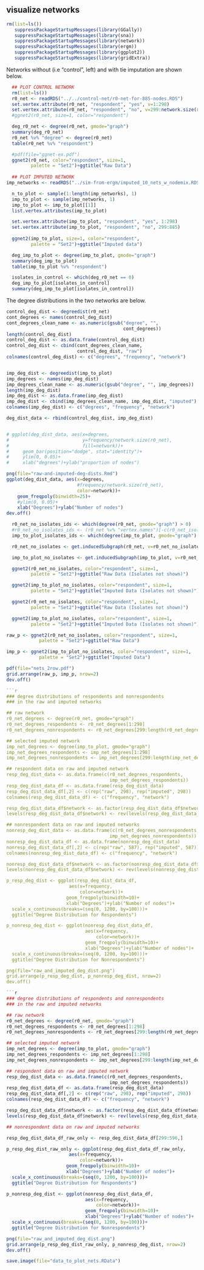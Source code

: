 ## visualize networks


```r
 
rm(list=ls())
   suppressPackageStartupMessages(library(GGally))
   suppressPackageStartupMessages(library(sna))
   suppressPackageStartupMessages(library(network))
   suppressPackageStartupMessages(library(ergm))
   suppressPackageStartupMessages(library(ggplot2))
   suppressPackageStartupMessages(library(gridExtra))

```

Networks without (i.e "control", left) and with tie imputation are shown below.

```r
  ## PLOT CONTROL NETWORK
  rm(list=ls())
  r0_net <- readRDS("../../control-net/r0-net-for-885-nodes.RDS")
  set.vertex.attribute(r0_net, "respondent", "yes", v=1:298)
  set.vertex.attribute(r0_net, "respondent", "no", v=299:network.size(r0_net))
  #ggnet2(r0_net, size=1, color="respondent")

  deg_r0_net <- degree(r0_net, gmode="graph")
  summary(deg_r0_net)
  r0_net %v% "degree" <- degree(r0_net) 
  table(r0_net %v% "respondent")

  #pdf(file="ggnet-ex.pdf")
  ggnet2(r0_net, color="respondent", size=1,
         palette = "Set2")+ggtitle("Raw Data") 
  
  ## PLOT IMPUTED NETWORK
imp_networks <- readRDS("../sim-from-ergm/imputed_10_nets_w_nodemix.RDS")

  n_to_plot <- sample(1:length(imp_networks), 1)
  imp_to_plot <- sample(imp_networks, 1)
  imp_to_plot <- imp_to_plot[[1]]
  list.vertex.attributes(imp_to_plot) 

  set.vertex.attribute(imp_to_plot, "respondent", "yes", 1:298)
  set.vertex.attribute(imp_to_plot, "respondent", "no", 299:885)
   
  ggnet2(imp_to_plot, size=1, color="respondent", 
         palette = "Set2")+ggtitle("Imputed data")

  deg_imp_to_plot <- degree(imp_to_plot, gmode="graph")
  summary(deg_imp_to_plot)
  table(imp_to_plot %v% "respondent")

  isolates_in_control <- which(deg_r0_net == 0)
  deg_imp_to_plot[isolates_in_control]
  summary(deg_imp_to_plot[isolates_in_control])
```

The degree distributions in the two networks are below.

```r
control_deg_dist <- degreedist(r0_net)
cont_degrees <- names(control_deg_dist)
cont_degrees_clean_name <- as.numeric(gsub("degree", "", 
                                           cont_degrees))
length(control_deg_dist)
control_deg_dist <- as.data.frame(control_deg_dist)
control_deg_dist <- cbind(cont_degrees_clean_name, 
                          control_deg_dist, "raw")
colnames(control_deg_dist) <- c("degrees", "frequency", "network")


imp_deg_dist <- degreedist(imp_to_plot)
imp_degrees <- names(imp_deg_dist)
imp_degrees_clean_name <- as.numeric(gsub("degree", "", imp_degrees))
length(imp_deg_dist)
imp_deg_dist <- as.data.frame(imp_deg_dist)
imp_deg_dist <- cbind(imp_degrees_clean_name, imp_deg_dist, "imputed")
colnames(imp_deg_dist) <- c("degrees", "frequency", "network")

deg_dist_data <- rbind(control_deg_dist, imp_deg_dist)


# ggplot(deg_dist_data, aes(x=degrees, 
#                           y=frequency/network.size(r0_net), 
#                           fill=network))+
#     geom_bar(position="dodge", stat="identity")+
#     ylim(0, 0.05)+
#     xlab("degrees")+ylab("proportion of nodes")

png(file="raw-and-imputed-deg-dists.Rmd")
ggplot(deg_dist_data, aes(x=degrees, 
                          #frequency/network.size(r0_net), 
                          color=network))+
    geom_freqpoly(binwidth=25)+
    #ylim(0, 0.05)+
    xlab("Degrees")+ylab("Number of nodes")
dev.off()

```

```r
  r0_net_no_isolates_ids <- which(degree(r0_net, gmode="graph") > 0)
  #r0_net_no_isolates_ids <- (r0_net %v% "vertex.names")[-c(r0_net_isolates_ids)] 
  imp_to_plot_isolates_ids <- which(degree(imp_to_plot, gmode="graph") > 0)

  r0_net_no_isolates <- get.inducedSubgraph(r0_net, v=r0_net_no_isolates_ids)

  imp_to_plot_no_isolates <- get.inducedSubgraph(imp_to_plot, v=r0_net_no_isolates_ids)
```

```r
  ggnet2(r0_net_no_isolates, color="respondent", size=1,
         palette = "Set2")+ggtitle("Raw Data (Isolates not shown)")

  ggnet2(imp_to_plot_no_isolates, color="respondent", size=1,
         palette = "Set2")+ggtitle("Imputed Data (Isolates not shown)")
```


```r
  ggnet2(r0_net_no_isolates, color="respondent", size=1,
         palette = "Set2")+ggtitle("Raw Data (Isolates not shown)")

  ggnet2(imp_to_plot_no_isolates, color="respondent", size=1,
         palette = "Set2")+ggtitle("Imputed Data (Isolates not shown)")
```

```r

raw_p <- ggnet2(r0_net_no_isolates, color="respondent", size=1,
            palette = "Set2")+ggtitle("Raw Data")

imp_p <- ggnet2(imp_to_plot_no_isolates, color="respondent", size=1,
            palette = "Set2")+ggtitle("Imputed Data")

pdf(file="nets_2row.pdf")
grid.arrange(raw_p, imp_p, nrow=2)
dev.off()

```r
### degree distributions of respondents and nonrespondents
### in the raw and imputed networks

## raw network
r0_net_degrees <- degree(r0_net, gmode="graph")
r0_net_degrees_respondents <- r0_net_degrees[1:298]
r0_net_degrees_nonrespondents <- r0_net_degrees[299:length(r0_net_degrees)]

## selected imputed network
imp_net_degrees <- degree(imp_to_plot, gmode="graph")
imp_net_degrees_respondents <- imp_net_degrees[1:298]
imp_net_degrees_nonrespondents <- imp_net_degrees[299:length(imp_net_degrees)]

## respondent data on raw and imputed network
resp_deg_dist_data <- as.data.frame(c(r0_net_degrees_respondents, 
                                      imp_net_degrees_respondents))
resp_deg_dist_data_df <- as.data.frame(resp_deg_dist_data)
resp_deg_dist_data_df[,2] <- c(rep("raw", 298), rep("imputed", 298))                                                           
colnames(resp_deg_dist_data_df) <- c("frequency", "network")

resp_deg_dist_data_df$network <- as.factor(resp_deg_dist_data_df$network)
levels(resp_deg_dist_data_df$network) <- rev(levels(resp_deg_dist_data_df$network))

## nonrespondent data on raw and imputed networks
nonresp_deg_dist_data <- as.data.frame(c(r0_net_degrees_nonrespondents, 
                                      imp_net_degrees_nonrespondents))
nonresp_deg_dist_data_df <- as.data.frame(nonresp_deg_dist_data)
nonresp_deg_dist_data_df[,2] <- c(rep("raw", 587), rep("imputed", 587))                                                           
colnames(nonresp_deg_dist_data_df) <- c("frequency", "network")

nonresp_deg_dist_data_df$network <- as.factor(nonresp_deg_dist_data_df$network)
levels(nonresp_deg_dist_data_df$network) <- rev(levels(nonresp_deg_dist_data_df$network))

p_resp_deg_dist <- ggplot(resp_deg_dist_data_df, 
                       aes(x=frequency,  
                           color=network))+
                      geom_freqpoly(binwidth=10)+
                      xlab("Degrees")+ylab("Number of nodes")+
  scale_x_continuous(breaks=(seq(0, 1200, by=100)))+
  ggtitle("Degree Distribution for Respondents")

p_nonresp_deg_dist <- ggplot(nonresp_deg_dist_data_df, 
                             aes(x=frequency,  
                                 color=network))+
                             geom_freqpoly(binwidth=10)+
                             xlab("Degrees")+ylab("Number of nodes")+
  scale_x_continuous(breaks=(seq(0, 1200, by=100)))+
  ggtitle("Degree Distribution for Nonrespondents")

png(file="raw_and_imputed_deg_dist.png")
grid.arrange(p_resp_deg_dist, p_nonresp_deg_dist, nrow=2)
dev.off()

```r
### degree distributions of respondents and nonrespondents
### in the raw and imputed networks

## raw network
r0_net_degrees <- degree(r0_net, gmode="graph")
r0_net_degrees_respondents <- r0_net_degrees[1:298]
r0_net_degrees_nonrespondents <- r0_net_degrees[299:length(r0_net_degrees)]

## selected imputed network
imp_net_degrees <- degree(imp_to_plot, gmode="graph")
imp_net_degrees_respondents <- imp_net_degrees[1:298]
imp_net_degrees_nonrespondents <- imp_net_degrees[299:length(imp_net_degrees)]

## respondent data on raw and imputed network
resp_deg_dist_data <- as.data.frame(c(r0_net_degrees_respondents, 
                                      imp_net_degrees_respondents))
resp_deg_dist_data_df <- as.data.frame(resp_deg_dist_data)
resp_deg_dist_data_df[,2] <- c(rep("raw", 298), rep("imputed", 298))                                                           
colnames(resp_deg_dist_data_df) <- c("frequency", "network")

resp_deg_dist_data_df$network <- as.factor(resp_deg_dist_data_df$network)
levels(resp_deg_dist_data_df$network) <- rev(levels(resp_deg_dist_data_df$network))

## nonrespondent data on raw and imputed networks

resp_deg_dist_data_df_raw_only <- resp_deg_dist_data_df[299:596,]

p_resp_deg_dist_raw_only <- ggplot(resp_deg_dist_data_df_raw_only, 
                       aes(x=frequency,  
                           color=network))+
                      geom_freqpoly(binwidth=10)+
                      xlab("Degrees")+ylab("Number of nodes")+
  scale_x_continuous(breaks=(seq(0, 1200, by=100)))+
  ggtitle("Degree Distribution for Respondents")

p_nonresp_deg_dist <- ggplot(nonresp_deg_dist_data_df, 
                             aes(x=frequency,  
                                 color=network))+
                             geom_freqpoly(binwidth=10)+
                             xlab("Degrees")+ylab("Number of nodes")+
  scale_x_continuous(breaks=(seq(0, 1200, by=100)))+
  ggtitle("Degree Distribution for Nonrespondents")

png(file="raw_and_imputed_deg_dist.png")
grid.arrange(p_resp_deg_dist_raw_only, p_nonresp_deg_dist, nrow=2)
dev.off()

```
```r
save.image(file="data_to_plot_nets.RData")
```